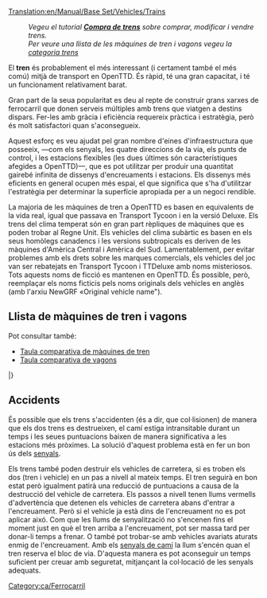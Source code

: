 [[Translation:en/Manual/Base Set/Vehicles/Trains]]
{{ca/Taula de contingut}}
:''Vegeu el tutorial '''[[ca/Manual/Compra de trens|Compra de trens]]''' sobre comprar, modificar i vendre trens.''
:''Per veure una llista de les màquines de tren i vagons vegeu la [[:Category:ca/Trens|categoria trens]]''

El '''tren''' és probablement el més interessant (i certament també el més comú) mitjà de transport en OpenTTD. És ràpid, té una gran capacitat, i té un funcionament relativament barat.

Gran part de la seua popularitat es deu al repte de construir grans xarxes de ferrocarril que donen serveis múltiples amb trens que viatgen a destins dispars. Fer-les amb gràcia i eficiència requereix pràctica i estratègia, però és molt satisfactori quan s'aconsegueix.

Aquest esforç es veu ajudat pel gran nombre d'eines d'infraestructura que posseeix, —com els senyals, les quatre direccions de la via, els punts de control, i les estacions flexibles (les dues últimes són característiques afegides a OpenTTD)—, que es pot utilitzar per produir una quantitat gairebé infinita de dissenys d'encreuaments i estacions. Els dissenys més eficients en general ocupen més espai, el que significa que s'ha d'utilitzar l'estratègia per determinar la superfície apropiada per a un negoci rendible.

La majoria de les màquines de tren a OpenTTD es basen en equivalents de la vida real, igual que passava en Transport Tycoon i en la versió Deluxe. Els trens del clima temperat són en gran part rèpliques de màquines que es poden trobar al Regne Unit. Els vehicles del clima subàrtic es basen en els seus homòlegs canadencs i les versions subtropicals es deriven de les màquines d'Amèrica Central i Amèrica del Sud. Lamentablement, per evitar problemes amb els drets sobre les marques comercials, els vehicles del joc van ser rebatejats en Transport Tycoon i TTDeluxe amb noms misteriosos. Tots aquests noms de ficció es mantenen en OpenTTD. És possible, però, reemplaçar els noms ficticis pels noms originals dels vehicles en anglès (amb l'arxiu NewGRF «Original vehicle name").

==Llista de màquines de tren i vagons==
Pot consultar també:
* [[ca/Manual/Base Set/Vehicles/Comparació de trens|Taula comparativa de màquines de tren]]
* [[ca/Manual/Base Set/Vehicles/Comparació de vagons|Taula comparativa de vagons]]

{{ca/Taula de vehicles/Capçalera}}
{{en/VehicleTable/Header|Vapor}}
{{en/VehicleTable/Row|
*[[File:en/Kirbypaultank.png|Locomotora Kirby Paul Tank]] [[ca/Manual/Base Set/Vehicles/Kirby Paul Tank|Kirby Paul Tank]]
*[[File:en/Chaneyjubilee.png|Locomotora Chaney "Jubilee"]] [[ca/Chaney "Jubilee"|Chaney "Jubilee"]]
*[[File:en/Ginzua4.png|Locomotora Ginzu "A4"]] [[ca/Ginzu "A4"|Ginzu "A4"]]
*[[File:en/Sh8p.png|Locomotora SH "8P"]] [[ca/SH "8P"|SH "8P"]]
|
*[[File:en/Wills280.png|Locomotora Wills 2-8-0]] [[ca/Wills 2-8-0|Wills 2-8-0]]
|
*[[File:en/Wills280.png|Locomotora Wills 2-8-0]] [[ca/Wills 2-8-0|Wills 2-8-0]]
|
*[[File:en/Powernautchoochoo.png|Locomotora Ploddyphut Choo-Choo]] [[ca/Ploddyphut Choo-Choo|Ploddyphut Choo-Choo]]
*[[File:en/Ploddyphutchoochoo.png|Locomotora Powernaut Choo-Choo]] [[ca/Powernaut Choo-Choo|Powernaut Choo-Choo]]
*[[File:en/Mightymoverchoochoo.png|Locomotora Might Mover Choo-Choo]] [[ca/Mightymover Choo-Choo|Mightymover Choo-Choo]]
}}
{{en/VehicleTable/Header|Dièsel}}
{{en/VehicleTable/Row|
*[[File:en/Manleymoreldmu.png|Locomotora Manley-Morel DMU]] [[ca/Manley-Morel DMU|Manley-Morel DMU]]
*[[File:en/Shhendry25.png|Locomotora SH/Hendry "25"]] [[ca/SH/Hendry "25"|SH/Hendry "25"]]
*[[File:en/Floss47.png|Locomotora Floss "47"]] [[ca/Floss "47"|Floss "47"]]
*[[File:en/Uu37.png|Locomotora UU "37"]] [[ca/UU "37"|UU "37"]]
*[[File:en/Sh125.png|Locomotora SH "125"]] [[ca/SH "125"|SH "125"]]
*[[File:en/Dash.png|Locomotora "Dash"]] [[ca/Dash|"Dash"]]
|
*[[File:en/Mjs250.png|Locomotora MJS 250]] [[ca/MJS250|MJS250]]
*[[File:en/Kelling3100.png|Locomotora Kelling 3100]] [[ca/Kelling 3100|Kelling 3100]]
*[[File:en/Cs4000.png|Locomotora CS4000]] [[ca/CS4000|CS4000]]
*[[File:en/Cs2400.png|Locomotora CS2400]] [[ca/CS2400|CS4000]]
*[[File:en/Mjs1000.png|Locomotora MJS 1000]] [[ca/MJS 1000|MJS 1000]]
*[[File:en/Centennial.png|Locomotora Centennial]] [[ca/Centennial|Centennial]]
*[[File:en/Turnerturbo.png|Locomotora Turner Turbo]] [[ca/Turner Turbo|Turner Turbo]]
|
*[[File:en/Mjs250.png|Locomotora MJS 250]] [[ca/MJS250|MJS250]]
*[[File:en/Kelling3100.png|Locomotora Kelling 3100]] [[ca/Kelling 3100|Kelling 3100]]
*[[File:en/Cs4000.png|Locomotora CS4000]] [[ca/CS4000|CS4000]]
*[[File:en/Cs2400.png|Locomotora CS2400]] [[ca/CS2400|CS4000]]
*[[File:en/Mjs1000.png|Locomotora MJS 1000]] [[ca/MJS 1000|MJS 1000]]
*[[File:en/Centennial.png|Locomotora Centennial]] [[ca/Centennial|Centennial]]
*[[File:en/Turnerturbo.png|Locomotora Turner Turbo]] [[ca/Turner Turbo|Turner Turbo]]
|
*[[File:en/Ploddyphutdiesel.png|Locomotora Ploddyphut Diesel]] [[ca/Ploddyphut Diesel|Ploddyphut Diesel]]
*[[File:en/Powernautdiesel.png|Locomotora Powernaut Diesel]] [[ca/Powernaut Diesel|Powernaut Diesel]]
}}
{{en/VehicleTable/Header|Elèctrica}}
{{en/VehicleTable/Row|
*[[File:en/Sh30.png|Locomotora SH "30"]] [[ca/SH "30"|SH "30"]]
*[[File:en/Sh40.png|Locomotora SH "40"]] [[ca/SH "40"|SH "40"]]
*[[File:en/Tim.png|Locomotora "T.I.M"]] [[ca/T.I.M.|"T.I.M."]]
*[[File:en/Asiastar.png|Locomotora "Asiastar"]] [[ca/AsiaStar|"AsiaStar"]]
|
Cap
|
Cap
|
Cap
}}
{{en/VehicleTable/Header|Monorail}}
{{en/VehicleTable/Row|
*[[File:en/X2001.png|Locomotora monorail X2001]] [[ca/X2001|'X2001']]
*[[File:en/Millenniumz1.png|Locomotora monorail Milennium 'Z1']] [[ca/Millennium Z1|'Millennium Z1']]
|
*[[File:en/X2001.png|Locomotora monorail X2001]] [[ca/X2001|'X2001']]
*[[File:en/Millenniumz1.png|Locomotora monorail Milennium 'Z1']] [[ca/Millennium Z1|'Millennium Z1']]
|
*[[File:en/X2001.png|Locomotora monorail X2001]] [[ca/X2001|'X2001']]
*[[File:en/Millenniumz1.png|Locomotora monorail Milennium 'Z1']] [[ca/Millennium Z1|'Millennium Z1']]
|
*[[File:en/Wizzowowz99.png|Locomotora monorail Wizzowow 'Z99']] [[ca/Wizzowow Z99|Wizzowow Z99]]
}}
{{en/VehicleTable/Header|MagLev}}
{{en/VehicleTable/Row|
*[[File:en/Lev1leviathan.png|Locomotora MagLev 1: Leviathan]] [[ca/Lev1 'Leviathan'|Lev1 'Leviathan']]
*[[File:en/Lev2cyclops.png|Locomotora MagLev 2: Cyclops]] [[ca/Lev2 'Cyclops'|Lev2 'Cyclops']]
*[[File:en/Lev3pegasus.png|Locomotora MagLev 3: Pegasus]] [[ca/Lev3 'Pegasus'|Lev3 'Pegasus']]
*[[File:en/Lev4chimaerarhead.png|Locomotora MagLev 4: Chimaera (cap)]] [[ca/Lev4 'Chimaera'|Lev4 'Chimaera']]
|
*[[File:en/Lev1leviathan.png|Locomotora MagLev 1: Leviathan]] [[ca/Lev1 'Leviathan'|Lev1 'Leviathan']]
*[[File:en/Lev2cyclops.png|Locomotora MagLev 2: Cyclops]] [[ca/Lev2 'Cyclops'|Lev2 'Cyclops']]
*[[File:en/Lev3pegasus.png|Locomotora MagLev 3: Pegasus]] [[ca/Lev3 'Pegasus'|Lev3 'Pegasus']]
*[[File:en/Lev4chimaerarhead.png|Locomotora MagLev 4: Chimaera (cap)]] [[ca/Lev4 'Chimaera'|Lev4 'Chimaera']]
|
*[[File:en/Lev1leviathan.png|Locomotora MagLev 1: Leviathan]] [[ca/Lev1 'Leviathan'|Lev1 'Leviathan']]
*[[File:en/Lev2cyclops.png|Locomotora MagLev 2: Cyclops]] [[ca/Lev2 'Cyclops'|Lev2 'Cyclops']]
*[[File:en/Lev3pegasus.png|Locomotora MagLev 3: Pegasus]] [[ca/Lev3 'Pegasus'|Lev3 'Pegasus']]
*[[File:en/Lev4chimaerarhead.png|Locomotora MagLev 4: Chimaera (cap)]] [[ca/Lev4 'Chimaera'|Lev4 'Chimaera']]
|
*[[File:en/Wizzowowrocketeer.png|Locomotora Wizzowow Rocketeer]] [[ca/Wizzowow Rocketeer|Wizzowow Rocketeer]]
}}
{{en/VehicleTable/Header|Vagons}}
{{en/VehicleTable/Row|
*[[File:en/Passengercarriage.png|Vagó per Passatgers estàndard]] [[ca/Vagó per Passatgers|Vagó per Passatgers]]
*[[File:en/Mailvan.png|Vagó per Correu estàndard]] [[ca/Vagó per Correu|Vagó per Correu]]
*[[File:en/Coaltruck.png|Vagó per Carbó estàndard]] [[ca/Vagó per Carbó|Vagó per Carbó]]
*[[File:en/Oiltanker.png|Tanc de Petroli estàndard]] [[ca/Tanc de Petroli|Tanc de Petroli]]
*[[File:en/Livestockvan.png|Vagó per Bestiar estàndard]] [[ca/Vagó per Bestiar|Vagó per Bestiar]]
*[[File:en/Goodsvan.png|Vagó de Mercaderies estàndard]] [[ca/Vagó de Mercaderies|Vagó de Mercaderies]]
*[[File:en/Grainhopper.png|Vagó per Gra estàndard]] [[ca/Vagó per Gra|Vagó per Gra]]
*[[File:en/Woodtruck.png|Vagó per Fusta estàndard]] [[ca/Vagó per Fusta|Vagó per Fusta]]
*[[File:en/Ironorehopper.png|Vagó per Mineral de Ferro estàndard]] [[ca/Vagó per Mineral de Ferro|Vagó per Mineral de Ferro]]
*[[File:en/Steeltruck.png|Vagó per Acer estàndard]] [[ca/Vagó per Acer|Vagó per Acer]]
*[[File:en/Armouredvan.png|Vagó Blindat estàndard]] [[ca/Vagó Blindat|Vagó Blindat]]
|
*[[File:en/Passengercarriagex.png|Vagó per Passatgers Tropical i Subàrctic]] [[ca/Vagó per Passatgers|Vagó per Passatgers]]
*[[File:en/Mailvan.png|Vagó per Correu estàndard]] [[ca/Vagó per Correu|Vagó per Correu]]
*[[File:en/Coaltruck.png|Vagó per Carbó estàndard]] [[ca/Vagó per Carbó|Vagó per Carbó]]
*[[File:en/Oiltanker.png|Tanc de Petroli estàndard]] [[ca/Tanc de Petroli|Tanc de Petroli]]
*[[File:en/Livestockvan.png|Vagó per Bestiar estàndard]] [[ca/Vagó per Bestiar|Vagó per Bestiar]]
*[[File:en/Goodsvan.png|Vagó de Mercaderies estàndard]] [[ca/Vagó de Mercaderies|Vagó de Mercaderies]]
*[[File:en/Grainhopper.png|Vagó per Gra estàndard]] [[ca/Vagó per Gra|Vagó per Gra]]
*[[File:en/Woodtruck.png|Vagó per Fusta estàndard]] [[ca/Vagó per Fusta|Vagó per Fusta]]
*[[File:en/Armouredvan.png|Vagó Blindat estàndard]] [[ca/Vagó Blindat|Vagó Blindat]]
*[[File:en/Foodvan.png|Vagó per Queviures Tropical i Subàrctic]] [[ca/Vagó per Queviures|Vagó per Queviures]]
*[[File:en/Papertruck.png|Vagó per Paper Tropical i Subàrctic]] [[ca/Vagó per Paper|Vagó per Paper]]
|
*[[File:en/Passengercarriagex.png|Vagó per Passatgers Tropical i Subàrctic]] [[ca/Vagó per Passatgers|Vagó per Passatgers]]
*[[File:en/Mailvan.png|Vagó per Correu estàndard]] [[ca/Vagó per Correu|Vagó per Correu]]
*[[File:en/Oiltanker.png|Tanc de Petroli estàndard]] [[ca/Tanc de Petroli|Tanc de Petroli]]
*[[File:en/Goodsvan.png|Vagó de Mercaderies estàndard]] [[ca/Vagó de Mercaderies|Vagó de Mercaderies]]
*[[File:en/Grainhopper.png|Vagó per Gra estàndard]] [[ca/Vagó per Gra|Vagó per Gra]]
*[[File:en/Woodtruck.png|Vagó per Fusta estàndard]] [[ca/Vagó per Fusta|Vagó per Fusta]]
*[[File:en/Armouredvan.png|Vagó Blindat estàndard]] [[ca/Vagó Blindat|Vagó Blindat]]
*[[File:en/Foodvan.png|Vagó per Queviures Tropical i Subàrctic]] [[ca/Vagó per Queviures|Vagó per Queviures]]
*[[File:en/Copperorehopper.png|Vagó per Mineral de Coure Tropical]] [[ca/Vagó per Mineral de Coure|Vagó per Mineral de Coure]]
*[[File:en/Watertanker.png|Tanc d'Aigua Tropical]] [[ca/Tanc d'Aigua|Tanc d'Aigua]]
*[[File:en/Fruittruck.png|Vagó per Fruita Tropical]] [[ca/Vagó per Fruita|Vagó per Fruita]]
*[[File:en/Rubbertruck.png|Vagó per Cautxú Tropical]] [[ca/Vagó per Cautxú|Vagó per Cautxú]]
|
*[[File:en/Passengercarriagetoyland.png|Vagó per Passatgers]] [[ca/Vagó per Passatgers|Vagó per Passatgers]]
*[[File:en/Mailvanx.png|Vagó per Correu]] [[ca/Vagó per Correu|Vagó per Correu]]
*[[File:en/Sugartruck.png|Vagó per Sucre]] [[ca/Vagó per Sucre|Vagó per Sucre]]
*[[File:en/Candyflosshopper.png|Vagó per Cotó de Sucre]] [[ca/Vagó per Cotó de Sucre|Vagó per Cotó de Sucre]]
*[[File:en/Toffeehopper.png|Vagó per Caramels]] [[ca/Vagó per Caramels|Vagó per Caramels]]
*[[File:en/Bubblevan.png|Vagó per Bombolles]] [[ca/Vagó per Bombolles|Vagó per Bombolles]]
*[[File:en/Colatanker.png|Tanc per Refresc]] [[ca/Tanc per Refresc|Tanc per Refresc]]
*[[File:en/Sweetvan.png|Vagó per Dolços]] [[ca/Vagó per Dolços|Vagó per Dolços]]
*[[File:en/Toyvan.png|Vagó per Joguines]] [[ca/Vagó per Joguines|Vagó per Joguines]]
*[[File:en/Batterytruck.png|Vagó per Piles]] [[ca/Vagó per Piles|Vagó per Piles]]
*[[File:en/Fuzzydrinktruck.png|Vagó per Begudes Gasoses]] [[ca/Vagó per Begudes Gasoses|Vagó per Begudes Gasoses]]
*[[File:en/Plastictruck.png|Vagó per Plàstic]] [[ca/Vagó per Plàstic|Vagó per Plàstic]]
}}
|}

==Accidents==
És possible que els trens s'accidenten (és a dir, que col·lisionen) de manera que els dos trens es destrueixen, el camí estiga intransitable durant un temps i les seues puntuacions baixen de manera significativa a les estacions més pròximes. La solució d'aquest problema està en fer un bon ús dels [[ca/Manual/Senyals|senyals]].

Els trens també poden destruir els vehicles de carretera, si es troben els dos (tren i vehicle) en un pas a nivell al mateix temps. El tren seguirà en bon estat però igualment patirà una reducció de puntuacions a causa de la destrucció del vehicle de carretera. Els passos a nivell tenen llums vermells d'advertència que detenen els vehicles de carretera abans d'entrar a l'encreuament. Però si el vehicle ja està dins de l'encreuament no es pot aplicar aixó. Com que les llums de senyalització no s'encenen fins el moment just en què el tren arriba a l'encreuament, pot ser massa tard per donar-li temps a frenar. O també pot trobar-se amb vehicles avariats aturats enmig de l'encreuament. Amb els [[ca/Manual/Senyals#Senyals de camí|senyals de camí]] la llum s'encén quan el tren reserva el bloc de via. D'aquesta manera es pot aconseguir un temps suficient per creuar amb seguretat, mitjançant la col·locació de les senyals adequats.

[[Category:ca/Ferrocarril]]